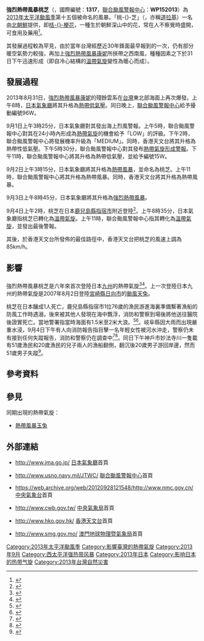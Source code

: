 {{About|2013年的強烈熱帶風暴桃芝|其他名為桃芝的風暴|颱風桃芝}}
{{NoteUTC+8}}
{{NoteTA
|G1=TyphoonNew
|G2=TyphoonOld
|G3=Weather
|T=zh:強烈熱帶風暴桃芝 (2013年); zh-cn:强热带风暴桃芝 (2013年); zh-hk:熱帶風暴桃芝 (2013年); zh-tw:輕度颱風桔梗 (2013年)
|1=zh:強烈熱帶風暴桃芝; zh-cn:强热带风暴桃芝; zh-hk:熱帶風暴桃芝; zh-tw:輕度颱風桔梗
|2=zh:Severe Tropical Storm Toraji; zh-cn:Severe Tropical Storm Toraji; zh-hk:Tropical Storm Toraji; zh-tw:Severe Tropical Storm Toraji
|skin=typhoon
}}
{{颱風基礎資訊新
|颱風名稱               = 強烈熱帶風暴桃芝
|外文名稱               = Severe Tropical Storm Toraji
|外文語言               = 英文
|代表圖像               = Toraji Sep 03 2013 0210Z.jpg
|代表圖像名稱           = 強烈熱帶風暴桃芝
|形成日期               = 2013年8月31日
|轉化日期               = 2013年9月4日
|消散日期               = 2013年9月5日
|十分鐘平均風速JMA      = 50|JMA=knot
|十分鐘平均風速CWB      = 23|CWB=m/s
|十分鐘平均風速KMA      = 27|KMA=m/s
|十分鐘平均風速HKO      = 85
|十分鐘平均風速PAGASA   = 
|二分鐘平均風速         = 25|NMC=m/s
|一分鐘平均風速         = 50|SSHS=knot<!--JTWC-->
|瞬間最大陣風           = 130<!--JMA-->
|最低氣壓               = 985<!--JMA-->
|財產損失               = 
|死傷人數               = {{JPN}}1死1傷1失蹤
|影響地區               = {{TWN}}<br>{{JPN}}
|備註                   = 
|颱風路徑圖             = Toraji 2013 track.png
|風季年份               = 2013
|風季位置               = 太平洋
}}
'''強烈熱帶風暴桃芝'''（{{lang-en|'''Severe Tropical Storm Toraji'''}}，國際編號：'''1317'''，[[聯合颱風警報中心|聯合颱風警報中心]]：'''WP152013'''）為[[2013年太平洋颱風季|2013年太平洋颱風季]]第十五個被命名的風暴。「桃-{}-芝」（{{lang-ko|도라지}}，亦稱[[道拉基|道拉基]]）一名由[[北朝鮮|北朝鮮]]提供，即[[桔梗|桔-{}-梗花]]，一種生於朝鮮深山中的花，常在人不察覺時盛開，可食用及藥用<ref>{{cite web|url=http://www.weather.gov.hk/informtc/sound/tc_pronunciation2011_uc.htm#N.Korea|title=熱帶氣旋名稱的意義|author=香港天文台|accessdate=2013-09-02|archive-url=https://web.archive.org/web/20180926223310/http://www.weather.gov.hk/informtc/sound/tc_pronunciation2011_uc.htm#N.Korea|archive-date=2018-09-26|dead-url=yes}}</ref>。

其發展過程較為罕見，由於當年台灣經歷近30年鋒面最早報到的一次，仍有部分暖空氣勢力較強，再加上[[強烈熱帶風暴康妮_(2013年)|強烈熱帶風暴康妮]]所挾帶之西南風，種種因素之下於31日下午迅速形成（即自冷心結構的[[溫帶氣旋|溫帶氣旋]]變性為暖心而成）。

==發展過程==
{{phs wikify}}
2013年8月31日，[[強烈熱帶風暴康妮_(2013年)|強烈熱帶風暴康妮]]的殘餘雲系在[[台灣|台灣]]東北部海面上再次爆發。上午8時，[[日本氣象廳|日本氣象廳]]將其升格為[[熱帶低氣壓|熱帶低氣壓]]。同日晚上，[[聯合颱風警報中心|聯合颱風警報中心]]給予擾動編號96W。

9月1日上午3時25分，日本氣象廳對其發出海上烈風警報。上午5時，聯合颱風警報中心對其在24小時內形成為[[熱帶氣旋|熱帶氣旋]]的機會給予「LOW」的評級。下午2時，聯合颱風警報中心將發展機率升級為「MEDIUM」。同時，香港天文台將其升格為熱帶性低氣壓。下午5時30分，聯合颱風警報中心對其發布[[熱帶氣旋形成警報|熱帶氣旋形成警報]]。下午11時，聯合颱風警報中心將其升格為熱帶低氣壓，並給予編號15W。

9月2日上午3時15分，日本氣象廳將其升格為[[熱帶風暴|熱帶風暴]]，並命名為桃芝。上午11時，聯合颱風警報中心將其升格為熱帶風暴。同時，香港天文台將其升格為熱帶風暴。

9月3日上午8時45分，日本氣象廳將其升格為[[強烈熱帶風暴|強烈熱帶風暴]]。

9月4日上午2時，桃芝在日本[[鹿兒島縣|鹿兒島縣]][[指宿市|指宿市]]附近登陸<ref>{{cite news|title=台風１７号 鹿児島県に上陸 九州で猛烈な雨 |url=http://www3.nhk.or.jp/news/html/20130904/t10014264551000.html |accessdate=2013-09-04 |newspaper=NHK |date=2013-09-04 |archiveurl=https://archive.is/20130904055623/http://www3.nhk.or.jp/news/html/20130904/t10014264551000.html |archivedate=2013-09-04 |deadurl=yes }}</ref>。上午8時35分，日本氣象廳指桃芝已轉化為[[溫帶氣旋|溫帶氣旋]]。上午11時，聯合颱風警報中心指其轉化為[[溫帶氣旋|溫帶氣旋]]，並發出最後警報。

其後，於香港天文台所發佈的最佳路徑中，香港天文台把桃芝的風速上調為85km/h。

==影響==
==={{JPN}}===
強烈熱帶風暴桃芝是六年來首次登陸日本[[九州_(日本)|九州]]的熱帶氣旋<ref>{{cite news|title=台風１７号、温帯低気圧に　九州上陸は６年ぶり|url=http://www.asahi.com/national/update/0904/SEB201309040006.html|accessdate=2013-09-05|newspaper=朝日新聞|date=2013-09-04|archive-date=2013-09-05|archive-url=https://web.archive.org/web/20130905033432/http://www.asahi.com/national/update/0904/SEB201309040006.html|dead-url=no}}</ref><ref>{{cite news|title=颱風時隔6年首次登陸日本九州 氣象廳呼籲警惕|url=http://news.sina.com.tw/article/20130904/10576675.html|accessdate=2013-09-05|newspaper=北京新浪網|date=2013-09-04|archive-date=2013-09-07|archive-url=https://web.archive.org/web/20130907052154/http://news.sina.com.tw/article/20130904/10576675.html|dead-url=no}}</ref>。上一次登陸日本九州的熱帶氣旋是2007年8月2日登陸[[宮崎縣|宮崎縣]][[日向市|日向市]]的[[颱風天兔_(2007年)|颱風天兔]]。

桃芝在日本釀成1人死亡，鹿兒島縣指宿市1位76歲的漁民游進海裏準備繫著漁船的防風工作時遇溺，後來被其他人發現在海中飄浮，消防和警察到場後將他送往醫院後證實死亡。當地警署指當時海面有1.5米至2米大浪。<ref>{{cite news|title=台風接近で漁船見に行った男性 溺れて死亡 |url=http://www3.nhk.or.jp/news/html/20130904/k10014263591000.html |accessdate=2013-09-05 |newspaper=NHK |date=2013-09-04 |archiveurl=https://archive.is/20130904220149/http://www3.nhk.or.jp/news/html/20130904/k10014263591000.html |archivedate=2013-09-04 |deadurl=yes }}</ref><ref>{{cite news|title=台風６年ぶり九州上陸　大雨と強風、１人死亡 [鹿児島県]|url=http://www.nishinippon.co.jp/nnp/kagoshima/article/37457|accessdate=2013-09-05|newspaper=西日本新聞|date=2013-09-04|deadurl=yes|archiveurl=https://web.archive.org/web/20130904212234/http://nishinippon.co.jp/nnp/kagoshima/article/37457|archivedate=2013-09-04}}</ref>。岐阜縣因大雨而出現嚴重水浸，9月4日下午有人向消防報告指目擊一名年輕女性被河水沖走，警察仍未有接到任何失蹤報告，消防和警察仍在調查中<ref>{{cite news|title=岐阜 増水した川に女性流されたか |url=http://www3.nhk.or.jp/news/html/20130904/k10014289061000.html |accessdate=2013-09-05 |newspaper=NHK |date=2013-09-04 |archiveurl=https://archive.is/20130904225650/http://www3.nhk.or.jp/news/html/20130904/k10014289061000.html |archivedate=2013-09-04 |deadurl=yes }}</ref><ref>{{cite news|title=東海で大雨、岐阜で川に女性流されたか|url=http://news.tbs.co.jp/20130904/newseye/tbs_newseye2010517.html|accessdate=2013-09-05|newspaper=TBS News|date=2013-09-04}}{{dead link|date=2018年2月 |bot=InternetArchiveBot |fix-attempted=yes }}</ref>。同日下午神戶市妙法寺川一隻載有51歲漁民和20歲漁民的兒子兩人的漁船翻側，翻沉後20歲男子游回岸邊，然而51歲男子失蹤<ref>{{cite news|title=神戸 漁船転覆で男性１人不明 |url=http://www3.nhk.or.jp/news/html/20130904/k10014292541000.html |accessdate=2013-09-05 |newspaper=NHK |date=2013-09-04 |archiveurl=https://archive.is/20130904225617/http://www3.nhk.or.jp/news/html/20130904/k10014292541000.html |archivedate=2013-09-04 |deadurl=yes }}</ref>。

==參考資料==
{{reflist|2}}
==參見==
{{Commons category|Severe Tropical Storm Toraji (2013)}}
同期出現的熱帶氣旋：
*[[熱帶風暴玉兔_(2013年)|熱帶風暴玉兔]]

==外部連結==
*{{ja}}http://www.jma.go.jp/ {{Wayback|url=http://www.jma.go.jp/ |date=20061107170045 }} [[日本氣象廳|日本氣象廳]]首頁
*{{en}}http://www.usno.navy.mil/JTWC/ {{Wayback|url=http://www.usno.navy.mil/JTWC/ |date=20150809201922 }} [[聯合颱風警報中心|聯合颱風警報中心]]首頁
*{{zh-cn}}https://web.archive.org/web/20120928121548/http://www.nmc.gov.cn/ [[中央氣象台|中央氣象台]]首頁
*{{zh-tw}}http://www.cwb.gov.tw/ {{Wayback|url=http://www.cwb.gov.tw/ |date=20181025071210 }} [[中央氣象局|中央氣象局]]首頁
*{{zh-hk}}http://www.hko.gov.hk/ {{Wayback|url=http://www.hko.gov.hk/ |date=20110224003313 }} [[香港天文台|香港天文台]]首頁
*{{zh-hk}}http://www.smg.gov.mo/ {{Wayback|url=http://www.smg.gov.mo/ |date=20140517030343 }} [[澳門地球物理暨氣象局|澳門地球物理暨氣象局]]首頁

{{2013_Pacific_typhoon_season_buttons}}
{{台灣颱風}}

[[Category:2013年太平洋颱風季|Category:2013年太平洋颱風季]]
[[Category:影響臺灣的熱帶氣旋|Category:影響臺灣的熱帶氣旋]]
[[Category:2013年9月|Category:2013年9月]]
[[Category:西太平洋强热带风暴|Category:西太平洋强热带风暴]]
[[Category:2013年日本|Category:2013年日本]]
[[Category:影响日本的热带气旋|Category:影响日本的热带气旋]]
[[Category:2013年台灣自然災害|Category:2013年台灣自然災害]]